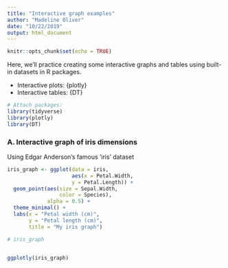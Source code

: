 ```yaml
---
title: "Interactive graph examples"
author: "Madeline Oliver"
date: "10/22/2019"
output: html_document
---
```


```r
knitr::opts_chunk$set(echo = TRUE)
```

Here, we'll practice creating some interactive graphs and tables using built-in datasets in R packages.

- Interactive plots: {plotly}
- Interactive tables: {DT}


```r
# Attach packages:
library(tidyverse)
library(plotly)
library(DT)
```

### A. Interactive graph of iris dimensions

Using Edgar Anderson's famous 'iris' dataset

```r

iris_graph <- ggplot(data = iris, 
                     aes(x = Petal.Width,
                     y = Petal.Length)) +
  geom_point(aes(size = Sepal.Width,
                 color = Species),
             alpha = 0.5) +
  theme_minimal() +
  labs(x = "Petal width (cm)",
       y = "Petal length (cm)",
       title = "My iris graph")

# iris_graph


ggplotly(iris_graph)

```








